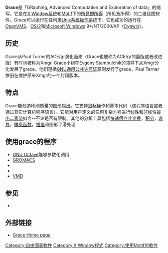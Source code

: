 {{Infobox Software
|name = Grace 
  |screenshot = [[File:Grace-screenshot.png|250px]] 
  |caption = Grace, showing the Fourier transform dialogue 
  |developer = Grace Development Team 
  |latest_release_version = 5.1.22 
  |latest_release_date = [[5月22日|5月22日]]， 2008
  |operating_system = [[跨平台|跨平台]] 
  |genre = [[:Category:绘图软件|绘图]] 
  |license = [[GNU通用公共许可证|GNU通用公共许可证]] 
  |website = http://plasma-gate.weizmann.ac.il/Grace/ 
}}

'''Grace'''是「GRaphing, Advanced Computation and Exploration of data」的缩写。它是在[[X_Window系統|X Window系統]]和[[Motif|Motif]]下的[[所見即所得|所見即所得]]（所见及所得）的二维绘图软件。Grace可以运行在任何[[类Unix系统|类Unix系统]][[操作系统|操作系统]]下。它也成功的运行在[[OpenVMS|OpenVMS]]、[[OS/2|OS/2]]和[[Microsoft_Windows|Microsoft Windows]] 9*/NT/2000/XP（[[Cygwin|Cygwin]]）。

== 历史 ==

Grace从Paul Turner的ACE/gr演化而来（Grace也被称为ACE/gr的翻版或者改进版）有时也被称为Xmgr. Grace小组在Evgeny Stambulchik的领导下从Xmgr分化发展了grace。他们遵循[[GNU通用公共许可证|GNU通用公共许可证]]原则发行了grace。Paul Terner依旧在维护原来Xmgr的一个封闭版本。

== 特点 ==

Grace能创造印刷质量的图形输出。它支持[[鼠标|鼠标]]操作和脚本代码（该程序语言或者通过其它计算机程序语言）。它能对用户定义的任何复杂方程进行[[线性|线性]]和[[非线性|非线性]][[最小二乘法|最小二乘法]]拟合--不论是否有限制。其他的分析工具包括[[快速傅立叶变换|快速傅立叶变换]]，[[积分|积分]]，[[求导|求导]]，[[样条函数|样条函数]]，[[插值|插值]]和图形平滑处理.

== 使用grace的程序 ==
* [[GNU_Octave|GNU Octave]]能够参数化调用
* [[GROMACS|GROMACS]]
* {{tsl|en|MOLPRO|}}
* {{tsl|en|NAMD|}}
* [[VMD|VMD]]

== 参见 ==
<!--{{portal|}} -->
*{{tsl|en|List of graphing software|}}

== 外部链接 ==
* [http://plasma-gate.weizmann.ac.il/Grace/ Grace Home page] {{Wayback|url=http://plasma-gate.weizmann.ac.il/Grace/ |date=20060705055752 }}

[[Category:自由圖表軟件|Category:自由圖表軟件]]
[[Category:X_Window程式|Category:X Window程式]]
[[Category:使用Motif的軟件|Category:使用Motif的軟件]]